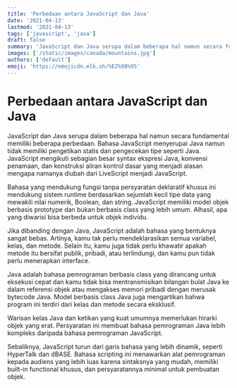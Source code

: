 ```yaml
---
title: 'Perbedaan antara JavaScript dan Java'
date: '2021-04-13'
lastmod: '2021-04-13'
tags: ['javascript', 'java']
draft: false
summary: 'JavaScript dan Java serupa dalam beberapa hal namun secara fundamental memiliki beberapa perbedaan.'
images: ['/static/images/canada/mountains.jpg']
authors: ['default']
emoji: 'https://emojicdn.elk.sh/%E2%98%95'
---
```


# Perbedaan antara JavaScript dan Java

JavaScript dan Java serupa dalam beberapa hal namun secara fundamental memiliki beberapa perbedaan. Bahasa JavaScript menyerupai Java namun tidak memiliki pengetikan statis dan pengecekan tipe seperti Java. JavaScript mengikuti sebagian besar syntax ekspresi Java, konvensi penamaan, dan konstruksi aliran kontrol dasar yang menjadi alasan mengapa namanya diubah dari LiveScript menjadi JavaScript.

Bahasa yang mendukung fungsi tanpa persyaratan deklaratif khusus ini mendukung sistem runtime berdasarkan sejumlah kecil tipe data yang mewakili nilai numerik, Boolean, dan string. JavaScript memiliki model objek berbasis prototype dan bukan berbasis class yang lebih umum. Alhasil, apa yang diwarisi bisa berbeda untuk objek individu.

Jika dibanding dengan Java, JavaScript adalah bahasa yang bentuknya sangat bebas. Artinya, kamu tak perlu mendeklarasikan semua variabel, kelas, dan metode. Selain itu, kamu juga tidak perlu khawatir apakah metode itu bersifat publik, pribadi, atau terlindungi, dan kamu pun tidak perlu menerapkan interface.

Java adalah bahasa pemrograman berbasis class yang dirancang untuk eksekusi cepat dan kamu tidak bisa mentransmisikan bilangan bulat Java ke dalam referensi objek atau mengakses memori pribadi dengan merusak bytecode Java. Model berbasis class Java juga mengartikan bahwa program ini terdiri dari kelas dan metode secara eksklusif.

Warisan kelas Java dan ketikan yang kuat umumnya memerlukan hirarki objek yang erat. Persyaratan ini membuat bahasa pemrograman Java lebih kompleks daripada bahasa pemrograman JavaScript.

Sebaliknya, JavaScript turun dari garis bahasa yang lebih dinamik, seperti HyperTalk dan dBASE. Bahasa scripting ini menawarkan alat pemrograman kepada audiens yang lebih luas karena sintaksnya yang mudah, memiliki built-in functional khusus, dan persyaratannya minimal untuk pembuatan objek.
